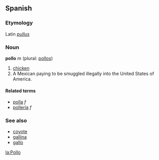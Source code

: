 == Spanish ==
===Etymology===
Latin ''[[pullus]]''

=== Noun ===
'''pollo''' ''m'' (plural: [[pollos]])

# [[chicken]]
# A Mexican paying to be smuggled illegally into the United States of America.<!-- possibly not limited to the Mex/USA case? -->

====Related terms====
*[[polla]] ''f''
*[[pollería]] ''f''

===See also===
*[[coyote]]
*[[gallina]]
*[[gallo]]

[[la:Pollo]]